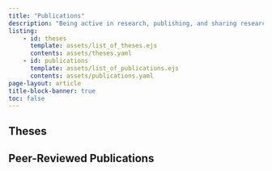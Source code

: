 ```yaml
---
title: "Publications"
description: "Being active in research, publishing, and sharing research results through peer-reviewed articles in scientific journals is an essential part of day-to-day work. This site includes a list of publications from research projects that I've been involved in as well as a list of my theses."
listing:
    - id: theses
      template: assets/list_of_theses.ejs
      contents: assets/theses.yaml
    - id: publications
      template: assets/list_of_publications.ejs
      contents: assets/publications.yaml
page-layout: article
title-block-banner: true
toc: false
---
```


## Theses

:::{#theses}
:::

## Peer-Reviewed Publications
:::{#publications}
:::
